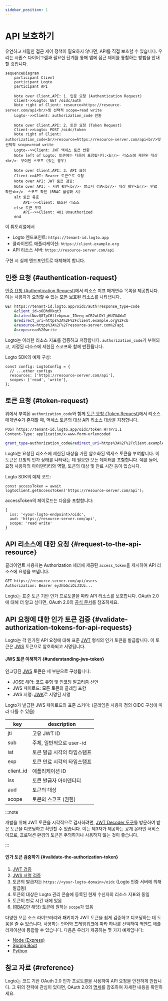 ```yaml
---
sidebar_position: 1
---
```


# API 보호하기

유연하고 세밀한 접근 제어 정책이 필요하지 않다면, API를 직접 보호할 수 있습니다. 우리는 시퀀스 다이어그램과 필요한 단계를 통해 앱에 접근 제어를 통합하는 방법을 안내할 것입니다.

```mermaid
sequenceDiagram
    participant Client
    participant Logto
    participant API

    Note over Client,API: 1. 인증 요청 (Authentication Request)
    Client->>Logto: GET /oidc/auth
    Note right of Client: resource=https://resource-server.com/api<br/>및 선택적 scope=read write
    Logto-->>Client: authorization_code 반환

    Note over Client,API: 2. 토큰 요청 (Token Request)
    Client->>Logto: POST /oidc/token
    Note right of Client: authorization_code<br/>resource=https://resource-server.com/api<br/>및 선택적 scope=read write
    Logto-->>Client: JWT 액세스 토큰 반환
    Note left of Logto: 토큰에는 다음이 포함됩니다:<br/>- 리소스에 제한된 대상<br/>- 부여된 스코프 (있는 경우)

    Note over Client,API: 3. API 요청
    Client->>API: Bearer 토큰으로 요청
    Note over API: JWT 토큰 검증:
    Note over API: - 서명 확인<br/>- 발급자 검증<br/>- 대상 확인<br/>- 만료 확인<br/>- 스코프 확인 (RBAC 활성화 시)
    alt 토큰 유효
        API-->>Client: 보호된 리소스
    else 토큰 무효
        API-->>Client: 401 Unauthorized
    end
```

이 튜토리얼에서

- Logto 엔드포인트: `https://tenant-id.logto.app`
- 클라이언트 애플리케이션: `https://client.example.org`
- API 리소스 서버: `https://resource-server.com/api`

구현 시 실제 엔드포인트로 대체해야 합니다.

## 인증 요청 \{#authentication-request}

[인증 요청 (Authentication Request)](https://openid.net/specs/openid-connect-core-1_0.html#AuthRequest)에서 리소스 지표 매개변수 목록을 제공합니다. 이는 사용자가 요청할 수 있는 모든 보호된 리소스를 나타냅니다.

```bash
GET https://tenant-id.logto.app/oidc/auth?response_type=code
    &client_id=s6BhdRkqt3
    &state=tNwzQ87pC6llebpmac_IDeeq-mCR2wLDYljHUZUAWuI
    &redirect_uri=https%3A%2F%2Fclient.example.org%2Fcb
    &resource=https%3A%2F%2Fresource-server.com%2Fapi
    &scope=read%20write
```

Logto는 이러한 리소스 지표를 검증하고 저장합니다. `authorization_code`가 부여되고, 지정된 리소스에 제한된 스코프와 함께 반환됩니다.

Logto SDK의 예제 구성:

```tsx
const config: LogtoConfig = {
  // ...other configs
  resources: ['https://resource-server.com/api'],
  scopes: ['read', 'write'],
};
```

## 토큰 요청 \{#token-request}

위에서 부여된 `authorization_code`와 함께 [토큰 요청 (Token Request)](https://openid.net/specs/openid-connect-core-1_0.html#TokenRequest)에서 리소스 매개변수가 존재할 때, 액세스 토큰의 대상 API 리소스 대상을 지정합니다.

```bash
POST https://tenant-id.logto.app/oidc/token HTTP/1.1
Content-Type: application/x-www-form-urlencoded

grant_type=authorization_code&redirect_uri=https%3A%2F%2Fclient.example.org%2Fcb&code=10esc29BWC2qZB0acc9v8zAv9ltc2pko105tQauZ&resource=https%3A%2F%2Fresource-server.com%2Fapi
```

Logto는 요청된 리소스에 제한된 대상을 가진 암호화된 액세스 토큰을 부여합니다. 이 토큰은 요청의 인가 상태를 나타내는 데 필요한 모든 데이터를 포함합니다. 예를 들어, 요청 사용자의 아이덴티티와 역할, 토큰의 대상 및 만료 시간 등이 있습니다.

Logto SDK의 예제 코드:

```tsx
const accessToken = await logtoClient.getAccessToken('https://resource-server.com/api');
```

accessToken의 페이로드는 다음을 포함합니다:

```tsx
{
  iss: '<your-logto-endpoint>/oidc',
  aud: 'https://resource-server.com/api',
  scope: 'read write'
}
```

## API 리소스에 대한 요청 \{#request-to-the-api-resource}

클라이언트 사용자는 Authorization 헤더에 제공된 `access_token`을 제시하여 API 리소스에 요청을 보냅니다.

```bash
GET https://resource-server.com/api/users
Authorization: Bearer eyJhbGciOiJIUz...
```

Logto는 표준 토큰 기반 인가 프로토콜을 따라 API 리소스를 보호합니다. OAuth 2.0에 대해 더 알고 싶다면, OAuth 2.0의 [공식 문서](https://datatracker.ietf.org/doc/html/rfc6749#section-1.3.1)를 참조하세요.

## API 요청에 대한 인가 토큰 검증 \{#validate-authorization-tokens-for-api-requests}

Logto는 각 인가된 API 요청에 대해 표준 [JWT](https://datatracker.ietf.org/doc/html/rfc7519) 형식의 인가 토큰을 발급합니다. 이 토큰은 [JWS](https://datatracker.ietf.org/doc/html/rfc7515) 토큰으로 암호화되고 서명됩니다.

#### JWS 토큰 이해하기 \{#understanding-jws-token}

인코딩된 [JWS](https://datatracker.ietf.org/doc/html/rfc7515) 토큰은 세 부분으로 구성됩니다:

- JOSE 헤더: 코드 유형 및 인코딩 알고리즘 선언
- JWS 페이로드: 모든 토큰의 클레임 포함
- JWS 서명: [JWK](https://datatracker.ietf.org/doc/html/rfc7517)로 서명된 서명

Logto가 발급한 JWS 페이로드의 표준 스키마: (클레임은 사용자 정의 OIDC 구성에 따라 다를 수 있음)

| key       | description                 |
| --------- | --------------------------- |
| jti       | 고유 JWT ID                 |
| sub       | 주체, 일반적으로 user-id    |
| iat       | 토큰 발급 시각의 타임스탬프 |
| exp       | 토큰 만료 시각의 타임스탬프 |
| client_id | 애플리케이션 ID             |
| iss       | 토큰 발급자 아이덴티티      |
| aud       | 토큰의 대상                 |
| scope     | 토큰의 스코프 (권한)        |

:::note

개발을 위해 JWT 토큰을 시각적으로 검사하려면, [JWT Decoder 도구](https://www.jstoolset.com/jwt)를 방문하여 받은 토큰을 디코딩하고 확인할 수 있습니다. 이는 제3자가 제공하는 공개 온라인 서비스이므로, 프로덕션 환경의 토큰은 주의하거나 사용하지 않는 것이 좋습니다.

:::

#### 인가 토큰 검증하기 \{#validate-the-authorization-token}

1. [JWT 검증](https://datatracker.ietf.org/doc/html/rfc7519#section-7.2)
2. [JWS 서명 검증](https://datatracker.ietf.org/doc/html/rfc7515#section-5.2)
3. 토큰의 발급자는 `https://<your-logto-domain>/oidc` (Logto 인증 서버에 의해 발급됨)
4. 토큰의 대상은 Logto 관리 콘솔에 등록된 현재 수신자의 리소스 지표와 동일
5. 토큰이 만료 시간 내에 있음
6. ([RBAC](/authorization/role-based-access-control/protect-api-resources-with-rbac)만 해당) 토큰에 원하는 `scope`가 있음

다양한 오픈 소스 라이브러리와 패키지가 JWT 토큰을 쉽게 검증하고 디코딩하는 데 도움을 줄 수 있습니다. 사용하는 언어와 프레임워크에 따라 하나를 선택하여 백엔드 애플리케이션에 통합할 수 있습니다. 다음은 우리가 제공하는 몇 가지 예제입니다:

- [Node (Express)](/authorization/api-resources/node-express)
- [Spring Boot](/authorization/api-resources/spring-boot)
- [Python](/authorization/api-resources/python)

## 참고 자료 \{#reference}

Logto는 코드 기반 OAuth 2.0 인가 프로토콜을 사용하여 API 요청을 안전하게 만듭니다. 그 뒤의 전략에 관심이 있다면, OAuth 2.0의 [명세](https://datatracker.ietf.org/doc/html/rfc6749#section-1.3.1)를 참조하여 자세한 내용을 확인하세요.
